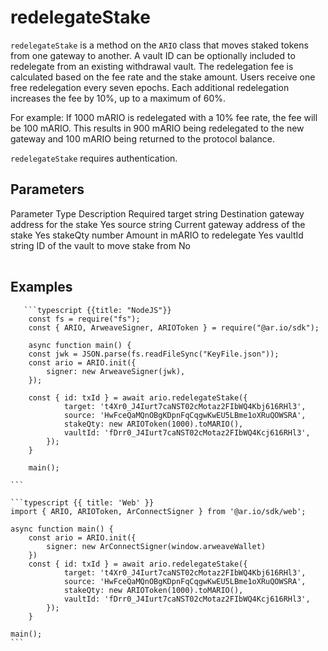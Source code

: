 
<HeroPattern />

# redelegateStake

`redelegateStake` is a method on the `ARIO` class that moves staked tokens from one gateway to another. A vault ID can be optionally included to redelegate from an existing withdrawal vault. The redelegation fee is calculated based on the fee rate and the stake amount. Users receive one free redelegation every seven epochs. Each additional redelegation increases the fee by 10%, up to a maximum of 60%.

For example: If 1000 mARIO is redelegated with a 10% fee rate, the fee will be 100 mARIO. This results in 900 mARIO being redelegated to the new gateway and 100 mARIO being returned to the protocol balance.

`redelegateStake` requires authentication.

## Parameters

<Table>
  <Table.Head>
    <Table.Row>
      <Table.Header>Parameter</Table.Header>
      <Table.Header>Type</Table.Header>
      <Table.Header>Description</Table.Header>
      <Table.Header>Required</Table.Header>
    </Table.Row>
  </Table.Head>
  <Table.Body>
    <Table.Row>
      <Table.Cell className="font-semibold">target</Table.Cell>
      <Table.Cell>string</Table.Cell>
      <Table.Cell>Destination gateway address for the stake</Table.Cell>
      <Table.Cell>Yes</Table.Cell>
    </Table.Row>
    <Table.Row>
      <Table.Cell className="font-semibold">source</Table.Cell>
      <Table.Cell>string</Table.Cell>
      <Table.Cell>Current gateway address of the stake</Table.Cell>
      <Table.Cell>Yes</Table.Cell>
    </Table.Row>
    <Table.Row>
      <Table.Cell className="font-semibold">stakeQty</Table.Cell>
      <Table.Cell>number</Table.Cell>
      <Table.Cell>Amount in mARIO to redelegate</Table.Cell>
      <Table.Cell>Yes</Table.Cell>
    </Table.Row>
    <Table.Row>
      <Table.Cell className="font-semibold">vaultId</Table.Cell>
      <Table.Cell>string</Table.Cell>
      <Table.Cell>ID of the vault to move stake from</Table.Cell>
      <Table.Cell>No</Table.Cell>
    </Table.Row>
  </Table.Body>
</Table>

## Examples

<CodeGroup title="redelegateStake">

       ```typescript {{title: "NodeJS"}}
        const fs = require("fs");
        const { ARIO, ArweaveSigner, ARIOToken } = require("@ar.io/sdk");

        async function main() {
        const jwk = JSON.parse(fs.readFileSync("KeyFile.json"));
        const ario = ARIO.init({
            signer: new ArweaveSigner(jwk),
        });

        const { id: txId } = await ario.redelegateStake({
                target: 't4Xr0_J4Iurt7caNST02cMotaz2FIbWQ4Kbj616RHl3',
                source: 'HwFceQaMQnOBgKDpnFqCqgwKwEU5LBme1oXRuQOWSRA',
                stakeQty: new ARIOToken(1000).toMARIO(),
                vaultId: 'fDrr0_J4Iurt7caNST02cMotaz2FIbWQ4Kcj616RHl3',
            });
        }

        main();

    ```

    ```typescript {{ title: 'Web' }}
    import { ARIO, ARIOToken, ArConnectSigner } from '@ar.io/sdk/web';

    async function main() {
        const ario = ARIO.init({
            signer: new ArConnectSigner(window.arweaveWallet)
        })
        const { id: txId } = await ario.redelegateStake({
                target: 't4Xr0_J4Iurt7caNST02cMotaz2FIbWQ4Kbj616RHl3',
                source: 'HwFceQaMQnOBgKDpnFqCqgwKwEU5LBme1oXRuQOWSRA',
                stakeQty: new ARIOToken(1000).toMARIO(),
                vaultId: 'fDrr0_J4Iurt7caNST02cMotaz2FIbWQ4Kcj616RHl3',
            });
        }

    main();
    ```

</CodeGroup>

